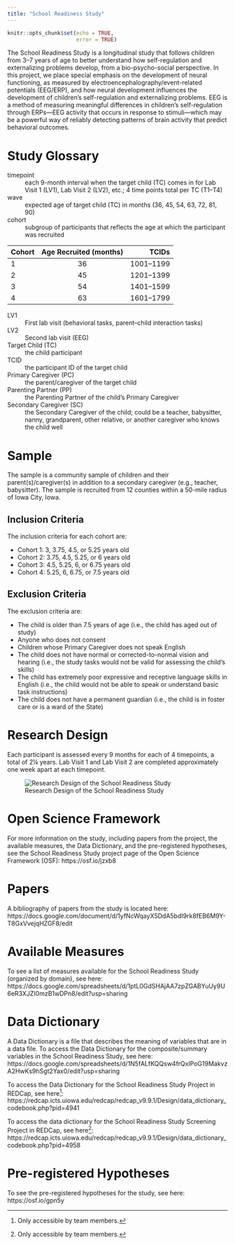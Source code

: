 ```yaml
---
title: "School Readiness Study"
---
```


```r
knitr::opts_chunk$set(echo = TRUE,
                      error = TRUE)
```

The School Readiness Study is a longitudinal study that follows children from 3–7 years of age to better understand how self-regulation and externalizing problems develop, from a bio-psycho-social perspective.
In this project, we place special emphasis on the development of neural functioning, as measured by electroencephalography/event-related potentials (EEG/ERP), and how neural development influences the development of children's self-regulation and externalizing problems.
EEG is a method of measuring meaningful differences in children's self-regulation through ERPs—EEG activity that occurs in response to stimuli—which may be a powerful way of reliably detecting patterns of brain activity that predict behavioral outcomes.

# Study Glossary

timepoint
: each 9-month interval when the target child (TC) comes in for Lab Visit 1 (LV1), Lab Visit 2 (LV2), etc.; 4 time points total per TC (T1–T4)

wave
: expected age of target child (TC) in months (36, 45, 54, 63, 72, 81, 90)

cohort
: subgroup of participants that reflects the age at which the participant was recruited

| Cohort | Age Recruited (months) | TCIDs     |
|:-------|:----------------------:|----------:|
| 1      | 36                     | 1001–1199 |
| 2      | 45                     | 1201–1399 |
| 3      | 54                     | 1401–1599 |
| 4      | 63                     | 1601–1799 |

LV1
: First lab visit (behavioral tasks, parent–child interaction tasks)

LV2
: Second lab visit (EEG)

Target Child (TC)
: the child participant

TCID
: the participant ID of the target child

Primary Caregiver (PC)
: the parent/caregiver of the target child

Parenting Partner (PP)
: the Parenting Partner of the child's Primary Caregiver

Secondary Caregiver (SC)
: the Secondary Caregiver of the child; could be a teacher, babysitter, nanny, grandparent, other relative, or another caregiver who knows the child well

# Sample

The sample is a community sample of children and their parent(s)/caregiver(s) in addition to a secondary caregiver (e.g., teacher, babysitter).
The sample is recruited from 12 counties within a 50-mile radius of Iowa City, Iowa.

## Inclusion Criteria

The inclusion criteria for each cohort are:

- Cohort 1: 3, 3.75, 4.5, or 5.25 years old
- Cohort 2: 3.75, 4.5, 5.25, or 6 years old
- Cohort 3: 4.5, 5.25, 6, or 6.75 years old
- Cohort 4: 5.25, 6, 6.75, or 7.5 years old

## Exclusion Criteria

The exclusion criteria are:

- The child is older than 7.5 years of age (i.e., the child has aged out of study)
- Anyone who does not consent
- Children whose Primary Caregiver does not speak English
- The child does not have normal or corrected-to-normal vision and hearing (i.e., the study tasks would not be valid for assessing the child's skills)
- The child has extremely poor expressive and receptive language skills in English (i.e., the child would not be able to speak or understand basic task instructions)
- The child does not have a permanent guardian (i.e., the child is in foster care or is a ward of the State)

# Research Design

Each participant is assessed every 9 months for each of 4 timepoints, a total of 2¼ years.
Lab Visit 1 and Lab Visit 2 are completed approximately one week apart at each timepoint.

![Research Design of the School Readiness Study](images/schoolReadinessStudy.png)

# Open Science Framework

For more information on the study, including papers from the project, the available measures, the Data Dictionary, and the pre-registered hypotheses, see the School Readiness Study project page of the Open Science Framework (OSF): https://osf.io/jzxb8

# Papers

A bibliography of papers from the study is located here:
https://docs.google.com/document/d/1yfNcWqayX5DdA5bdI9rk8fEB6M9Y-T8GxVvejqHZGF8/edit

# Available Measures

To see a list of measures available for the School Readiness Study (organized by domain), see here:
https://docs.google.com/spreadsheets/d/1ptL0GdSHAjAA7zpZGABYuUy9U6eR3XJZI0mzB1wDPn8/edit?usp=sharing

# Data Dictionary

A Data Dictionary is a file that describes the meaning of variables that are in a data file.
To access the Data Dictionary for the composite/summary variables in the School Readiness Study, see here:
https://docs.google.com/spreadsheets/d/1N5fALfKQQsw4frQxlPoG19MakvzA2HwKs9hSgt2Yax0/edit?usp=sharing

To access the Data Dictionary for the School Readiness Study Project in REDCap, see here[^1]:
https://redcap.icts.uiowa.edu/redcap/redcap_v9.9.1/Design/data_dictionary_codebook.php?pid=4941

To access the data dictionary for the School Readiness Study Screening Project in REDCap, see here[^1]:
https://redcap.icts.uiowa.edu/redcap/redcap_v9.9.1/Design/data_dictionary_codebook.php?pid=4958

# Pre-registered Hypotheses

To see the pre-registered hypotheses for the study, see here: https://osf.io/gpn5y

[^1]: Only accessible by team members.
